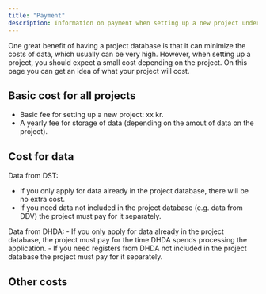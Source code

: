 ```yaml
---
title: "Payment"
description: Information on payment when setting up a new project under the project database
---
```

One great benefit of having a project database is that it can minimize the costs of data, which usually can be very high. However, when setting up a project, you should expect a small cost depending on the project. 
On this page you can get an idea of what your project will cost.

## Basic cost for all projects 
  -  Basic fee for setting up a new project: xx kr.
  -  A yearly fee for storage of data (depending on the amout of data on the project).

## Cost for data

Data from DST:

  -  If you only apply for data already in the project database, there will be no extra cost.
  -  If you need data not included in the project database (e.g. data from DDV) the project must pay for it separately.

Data from DHDA:
  -  If you only apply for data already in the project database, the project must pay for the time DHDA spends processing the application.
  -  If you need registers from DHDA not included in the project database the project must pay for it separately.

## Other costs
